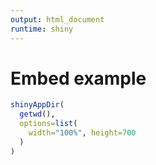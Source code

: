 ```yaml
---
output: html_document
runtime: shiny
---
```


# Embed example

```r
shinyAppDir(
  getwd(),
  options=list(
    width="100%", height=700
  )
)
```

